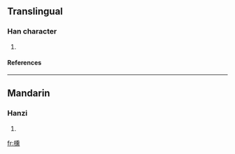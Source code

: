 ==Translingual==
===Han character===
{{Han char|rn=75|rad=木|as=14|sn=18|four=|canj=木竹土火 (DHGF)}}
# {{defn|Han|sort=木14}}
====References====
{{Han ref|kx=0559.130|dkj=15758|dj=0948.280|hdz=21309.020|uh=6AC4|ud=27332}}

----
==Mandarin==
===Hanzi===
{{cmn-hanzi|pin=[[chūn]] (chun1)|wg=ch'un<sup>1</sup>}}
# {{defn|Mandarin}}

[[fr:櫄]]
